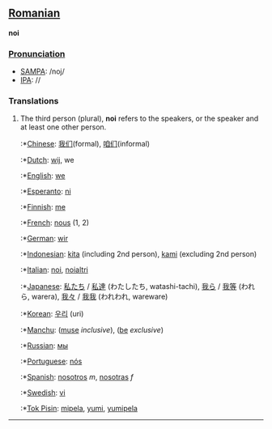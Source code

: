 ==[[Romanian]]==
'''noi'''

===[[Pronunciation]]===
*[[w:SAMPA|SAMPA]]: /noj/
*[[w:IPA|IPA]]: //

===Translations===
# The third person (plural), '''noi''' refers to the speakers, or the speaker and at least one other person.
#:*[[Chinese]]: [[我们]](formal), [[咱们]](informal)
#:*[[Dutch]]: [[wij]], we
#:*[[English]]: [[we]]
#:*[[Esperanto]]: [[ni]]
#:*[[Finnish]]: [[me]]
#:*[[French]]: [[nous]] (1, 2)
#:*[[German]]: [[wir]]
#:*[[Indonesian]]: [[kita]] (including 2nd person), [[kami]] (excluding 2nd person)
#:*[[Italian]]: [[noi]], [[noialtri]]
#:*[[Japanese]]: [[私たち]] / [[私達]] (わたしたち, watashi-tachi), [[我ら]] / [[我等]] (われら, warera), [[我々]] / [[我我]] (われわれ, wareware)
#:*[[Korean]]: [[우리]] (uri)
#:*[[Manchu]]: ([[muse]] ''inclusive''), ([[be]] ''exclusive'')
#:*[[Russian]]: [[мы]]
#:*[[Portuguese]]: [[nós]]
#:*[[Spanish]]: [[nosotros]] ''m'', [[nosotras]] ''f''
#:*[[Swedish]]: [[vi]]
#:*[[Tok Pisin]]: [[mipela]], [[yumi]], [[yumipela]]
----